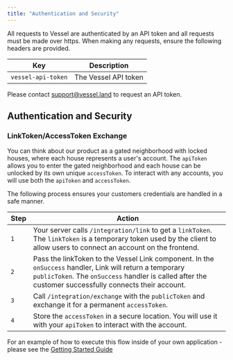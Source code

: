 ```yaml
---
title: "Authentication and Security"
---
```


All requests to Vessel are authenticated by an API token and all requests must be made over https. When making any requests, ensure the following headers are provided.

| Key                | Description          |
| ------------------ | -------------------- |
| `vessel-api-token` | The Vessel API token |

<Note>

Please contact [support@vessel.land](mailto:support@vessel.land) to request an API token.

</Note>

## Authentication and Security

### LinkToken/AccessToken Exchange

You can think about our product as a gated neighborhood with locked houses, where each house represents a user's account. The `apiToken` allows you to enter the gated neighborhood and each house can be unlocked by its own unique `accessToken`. To interact with any accounts, you will use both the `apiToken` and `accessToken`.

The following process ensures your customers credentials are handled in a safe manner.

| Step | Action                                                                                                                                                                                                             |
| ---- | ------------------------------------------------------------------------------------------------------------------------------------------------------------------------------------------------------------------ |
| `1`  | Your server calls `/integration/link` to get a `linkToken`. The `linkToken` is a temporary token used by the client to allow users to connect an account on the frontend.                                          |
| `2`  | Pass the linkToken to the Vessel Link component. In the `onSuccess` handler, Link will return a temporary `publicToken`. The `onSuccess` handler is called after the customer successfully connects their account. |
| `3`  | Call `/integration/exchange` with the `publicToken` and exchange it for a permanent `accessToken`.                                                                                                                 |
| `4`  | Store the `accessToken` in a secure location. You will use it with your `apiToken` to interact with the account.                                                                                                   |

For an example of how to execute this flow inside of your own application - please see the [Getting Started Guide](/getting-started)
